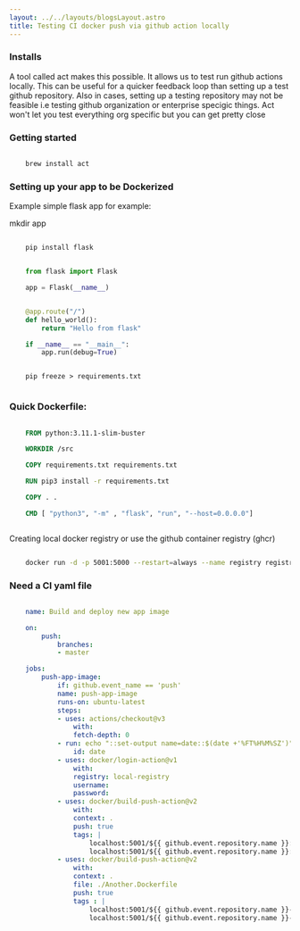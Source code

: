 ```yaml
---
layout: ../../layouts/blogsLayout.astro
title: Testing CI docker push via github action locally
--- 
```


### Installs

A tool called act makes this possible. It allows us to test run github actions locally. This can be useful for a quicker feedback loop than setting up a test github repository. Also in cases, setting up a testing repository may not be feasible i.e testing github organization or enterprise specigic things. Act won't let you test everything org specific but you can get pretty close


### Getting started

```sh

    brew install act


```

### Setting up your app to be Dockerized

Example simple flask app for example:

mkdir app

```sh

    pip install flask


```

```python

    from flask import Flask

    app = Flask(__name__)


    @app.route("/")
    def hello_world():
        return "Hello from flask"

    if __name__ == "__main__":
        app.run(debug=True)


```


```

    pip freeze > requirements.txt


```

### Quick Dockerfile:

```Dockerfile

    FROM python:3.11.1-slim-buster

    WORKDIR /src

    COPY requirements.txt requirements.txt

    RUN pip3 install -r requirements.txt

    COPY . .

    CMD [ "python3", "-m" , "flask", "run", "--host=0.0.0.0"]



```


Creating local docker registry or use the github container registry (ghcr)

```sh

    docker run -d -p 5001:5000 --restart=always --name registry registry:2


```


### Need a CI yaml file

```yaml

    name: Build and deploy new app image

    on:
        push:
            branches:
            - master

    jobs:
        push-app-image:
            if: github.event_name == 'push'
            name: push-app-image
            runs-on: ubuntu-latest
            steps:
            - uses: actions/checkout@v3
                with:
                fetch-depth: 0
            - run: echo "::set-output name=date::$(date +'%FT%H%M%SZ')"
                id: date
            - uses: docker/login-action@v1
                with:
                registry: local-registry
                username:
                password:
            - uses: docker/build-push-action@v2
                with:
                context: .
                push: true
                tags: |
                    localhost:5001/${{ github.event.repository.name }}:${{ steps.date.outputs.date }}
                    localhost:5001/${{ github.event.repository.name }}:latest
            - uses: docker/build-push-action@v2
                with:
                context: .
                file: ./Another.Dockerfile
                push: true
                tags : |
                    localhost:5001/${{ github.event.repository.name }}-admin:${{ steps.date.outputs.date }}
                    localhost:5001/${{ github.event.repository.name }}-admin:latest


```